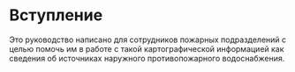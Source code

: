 # Вступление {.unnumbered}

Это руководство написано для сотрудников пожарных подразделений с целью помочь им в работе с такой картографической информацией как сведения об источниках наружного противопожарного водоснабжения.